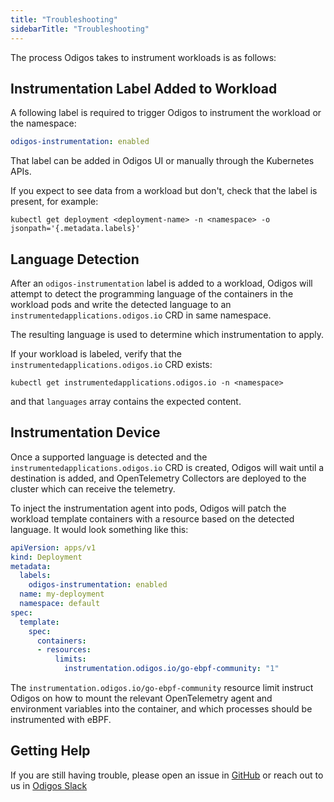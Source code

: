 ---
title: "Troubleshooting"
sidebarTitle: "Troubleshooting"
---

The process Odigos takes to instrument workloads is as follows:

## Instrumentation Label Added to Workload

A following label is required to trigger Odigos to instrument the workload or the namespace:

```yaml
odigos-instrumentation: enabled
```

That label can be added in Odigos UI or manually through the Kubernetes APIs.

If you expect to see data from a workload but don't, check that the label is present, for example:

```shell
kubectl get deployment <deployment-name> -n <namespace> -o jsonpath='{.metadata.labels}'
```

## Language Detection

After an `odigos-instrumentation` label is added to a workload, Odigos will attempt to detect the programming language
of the containers in the workload pods and write the detected language to an `instrumentedapplications.odigos.io` CRD in same namespace.

The resulting language is used to determine which instrumentation to apply.

If your workload is labeled, verify that the `instrumentedapplications.odigos.io` CRD exists:

```shell
kubectl get instrumentedapplications.odigos.io -n <namespace>
```

and that `languages` array contains the expected content.

## Instrumentation Device

Once a supported language is detected and the `instrumentedapplications.odigos.io` CRD is created,
Odigos will wait until a destination is added, and OpenTelemetry Collectors are deployed to the cluster which can receive the telemetry.

To inject the instrumentation agent into pods, Odigos will patch the workload template containers with a resource based on the detected language. It would look something like this:

```yaml
apiVersion: apps/v1
kind: Deployment
metadata:
  labels:
    odigos-instrumentation: enabled
  name: my-deployment
  namespace: default
spec:
  template:
    spec:
      containers:
      - resources:
          limits:
            instrumentation.odigos.io/go-ebpf-community: "1"
```

The `instrumentation.odigos.io/go-ebpf-community` resource limit instruct Odigos on how to mount the relevant OpenTelemetry agent and environment variables into the container, 
and which processes should be instrumented with eBPF.

## Getting Help

If you are still having trouble, please open an issue in [GitHub](https://github.com/odigos-io/odigos) or reach out to us in [Odigos Slack](https://join.slack.com/t/odigos/shared_invite/zt-24u91yknm-0fLXu6qnqYfNHS_GSUgTJw)


